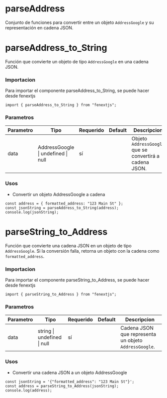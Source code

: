 # parseAddress

Conjunto de funciones para convertir entre un objeto `AddressGoogle` y su representación en cadena JSON.

# parseAddress_to_String

Función que convierte un objeto de tipo `AddressGoogle` en una cadena JSON.

### Importacion

Para importar el componente parseAddress_to_String, se puede hacer desde fenextjs

```tsx copy
import { parseAddress_to_String } from "fenextjs";
```

### Parametros

| Parametro | Tipo                               | Requerido | Default | Descripcion                                             |
| --------- | ---------------------------------- | --------- | ------- | ------------------------------------------------------- |
| data      | AddressGoogle \| undefined \| null | sí        |         | Objeto `AddressGoogle` que se convertirá a cadena JSON. |

### Usos

- Convertir un objeto AddressGoogle a cadena

```tsx copy
const address = { formatted_address: "123 Main St" };
const jsonString = parseAddress_to_String(address);
console.log(jsonString);
```

# parseString_to_Address

Función que convierte una cadena JSON en un objeto de tipo `AddressGoogle`. Si la conversión falla, retorna un objeto con la cadena como `formatted_address`.

### Importacion

Para importar el componente parseString_to_Address, se puede hacer desde fenextjs

```tsx copy
import { parseString_to_Address } from "fenextjs";
```

### Parametros

| Parametro | Tipo                        | Requerido | Default | Descripcion                                           |
| --------- | --------------------------- | --------- | ------- | ----------------------------------------------------- |
| data      | string \| undefined \| null | sí        |         | Cadena JSON que representa un objeto `AddressGoogle`. |

### Usos

- Convertir una cadena JSON a un objeto AddressGoogle

```tsx copy
const jsonString = '{"formatted_address": "123 Main St"}';
const address = parseString_to_Address(jsonString);
console.log(address);
```

